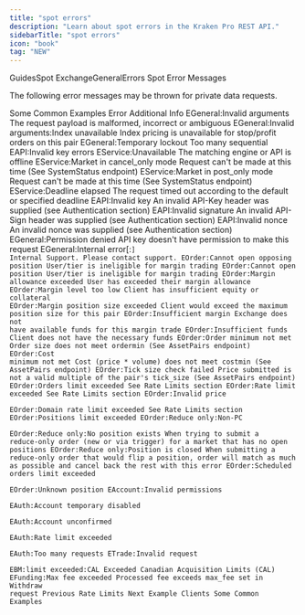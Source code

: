 ```yaml
---
title: "spot errors"
description: "Learn about spot errors in the Kraken Pro REST API."
sidebarTitle: "spot errors"
icon: "book"
tag: "NEW"
---
```

GuidesSpot ExchangeGeneralErrors
Spot Error Messages

The following error messages may be thrown for private data requests.

Some Common Examples​
Error	Additional Info
EGeneral:Invalid arguments	The request payload is malformed, incorrect or ambiguous
EGeneral:Invalid arguments:Index unavailable	Index pricing is unavailable for stop/profit orders on this pair
EGeneral:Temporary lockout	Too many sequential EAPI:Invalid key errors
EService:Unavailable	The matching engine or API is offline
EService:Market in cancel_only mode	Request can't be made at this time (See SystemStatus endpoint)
EService:Market in post_only mode	Request can't be made at this time (See SystemStatus endpoint)
EService:Deadline elapsed	The request timed out according to the default or specified deadline
EAPI:Invalid key	An invalid API-Key header was supplied (see Authentication section)
EAPI:Invalid signature	An invalid API-Sign header was supplied (see Authentication section)
EAPI:Invalid nonce	An invalid nonce was supplied (see Authentication section)
EGeneral:Permission denied	API key doesn't have permission to make this request
EGeneral:Internal error[:<code>]	Internal Support. Please contact support.
EOrder:Cannot open opposing position	User/tier is ineligible for margin trading
EOrder:Cannot open position	User/tier is ineligible for margin trading
EOrder:Margin allowance exceeded	User has exceeded their margin allowance
EOrder:Margin level too low	Client has insufficient equity or collateral
EOrder:Margin position size exceeded	Client would exceed the maximum position size for this pair
EOrder:Insufficient margin	Exchange does not have available funds for this margin trade
EOrder:Insufficient funds	Client does not have the necessary funds
EOrder:Order minimum not met	Order size does not meet ordermin (See AssetPairs endpoint)
EOrder:Cost minimum not met	Cost (price * volume) does not meet costmin (See AssetPairs endpoint)
EOrder:Tick size check failed	Price submitted is not a valid multiple of the pair's tick_size (See AssetPairs endpoint)
EOrder:Orders limit exceeded	See Rate Limits section
EOrder:Rate limit exceeded	See Rate Limits section
EOrder:Invalid price	
EOrder:Domain rate limit exceeded	See Rate Limits section
EOrder:Positions limit exceeded	
EOrder:Reduce only:Non-PC	
EOrder:Reduce only:No position exists	When trying to submit a reduce-only order (new or via trigger) for a market that has no open positions
EOrder:Reduce only:Position is closed	When submitting a reduce-only order that would flip a position, order will match as much as possible and cancel back the rest with this error
EOrder:Scheduled orders limit exceeded	
EOrder:Unknown position	
EAccount:Invalid permissions	
EAuth:Account temporary disabled	
EAuth:Account unconfirmed	
EAuth:Rate limit exceeded	
EAuth:Too many requests	
ETrade:Invalid request	
EBM:limit exceeded:CAL	Exceeded Canadian Acquisition Limits (CAL)
EFunding:Max fee exceeded	Processed fee exceeds max_fee set in Withdraw request
Previous
Rate Limits
Next
Example Clients
Some Common Examples